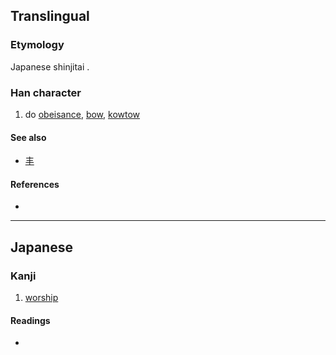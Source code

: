 {{character info/new}}
{{also|拜}}
==Translingual==
{{ja-forms|拝|[[拜]]|[[拜]]}}

===Etymology===
Japanese shinjitai {{Han simp|拜|f=手|t=扌}}.

===Han character===
{{Han char|rn=64|rad=手|as=05|sn=8|four=|canj=QMQJ|ids=⿰扌⿱一丰}}

# do [[obeisance]], [[bow]], [[kowtow]]

====See also====
* {{l|mul|圭}} [[丰]] <!-- Graphically similar -->

====References====
* {{Han ref|kx=0427.161|dkj=11969|dj=0776.010|hdz=31847.071|uh=62DD|ud=25309}}

----

==Japanese==

===Kanji===
{{ja-kanji|grade=6|rs=手05|kyu=拜}}

# [[worship]]

====Readings====
* {{ja-readings|goon=[[へ]] (he)|kanon=[[はい]] (hai)|kun=[[おがむ]] (ogamu)}}